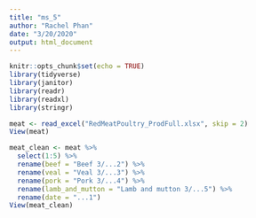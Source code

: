 ```yaml
---
title: "ms_5"
author: "Rachel Phan"
date: "3/20/2020"
output: html_document
---
```


```r
knitr::opts_chunk$set(echo = TRUE)
library(tidyverse)
library(janitor)
library(readr)
library(readxl)
library(stringr)
```

```r

meat <- read_excel("RedMeatPoultry_ProdFull.xlsx", skip = 2)
View(meat)

```

```r

meat_clean <- meat %>% 
  select(1:5) %>% 
  rename(beef = "Beef 3/...2") %>% 
  rename(veal = "Veal 3/...3") %>% 
  rename(pork = "Pork 3/...4") %>% 
  rename(lamb_and_mutton = "Lamb and mutton 3/...5") %>% 
  rename(date = "...1")
View(meat_clean)

```

